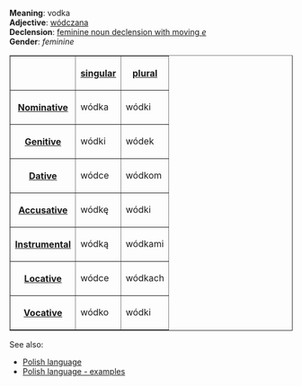 '''Meaning''': vodka<br>
'''Adjective''': [[Polish word - wódczana|wódczana]]<br>
'''Declension''': [[Polish language - feminine noun declension with moving e|feminine noun declension with moving ''e'']]<br>
'''Gender''': ''feminine''<br>

<table border=1>
<tr><th><th>[[Polish language - singular number|singular]]<th>[[Polish language - plural number|plural]]</tr>
<tr><th>[[Polish language - nominative|Nominative]]<td>wódka<td>wódki</tr>
<tr><th>[[Polish language - genitive|Genitive]]<td>wódki<td>wódek</tr>
<tr><th>[[Polish language - dative|Dative]]<td>wódce<td>wódkom</tr>
<tr><th>[[Polish language - accusative|Accusative]]<td>wódkę<td>wódki</tr>
<tr><th>[[Polish language - instrumental|Instrumental]]<td>wódką<td>wódkami</tr>
<tr><th>[[Polish language - locative|Locative]]<td>wódce<td>wódkach</tr>
<tr><th>[[Polish language - vocative|Vocative]]<td>wódko<td>wódki</tr>
</table>

See also:
* [[Polish language]]
* [[Polish language - examples]]
